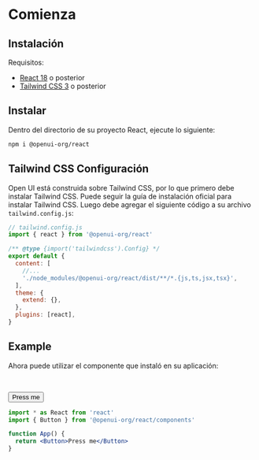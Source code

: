 
# Comienza

## Instalación

Requisitos:

- [React 18](https://reactjs.org/) o posterior
- [Tailwind CSS 3](https://tailwindcss.com/) o posterior

## Instalar

Dentro del directorio de su proyecto React, ejecute lo siguiente:

```sh npm2yarn
npm i @openui-org/react
```

<Steps />

## Tailwind CSS Configuración

Open UI está construida sobre Tailwind CSS, por lo que primero debe instalar Tailwind CSS. Puede seguir la guía de instalación oficial para instalar Tailwind CSS. Luego debe agregar el siguiente código a su archivo `tailwind.config.js`:

```jsx
// tailwind.config.js
import { react } from '@openui-org/react'

/** @type {import('tailwindcss').Config} */
export default {
  content: [
    //...
    './node_modules/@openui-org/react/dist/**/*.{js,ts,jsx,tsx}',
  ],
  theme: {
    extend: {},
  },
  plugins: [react],
}
```

## Example

Ahora puede utilizar el componente que instaló en su aplicación:

<br />

<Button>Press me</Button>

```jsx
import * as React from 'react'
import { Button } from '@openui-org/react/components'

function App() {
  return <Button>Press me</Button>
}
```
